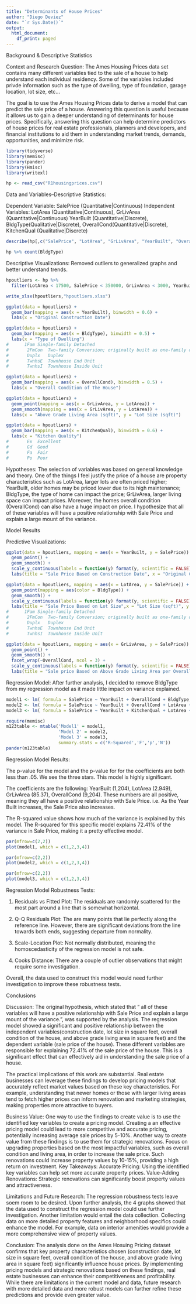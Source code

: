 ```yaml
---
title: "Determinants of House Prices"
author: "Diego Deviez"
date: "`r Sys.Date()`"
output:
  html_document:
    df_print: paged
---
```


Background & Descriptive Statistics

Context and Research Question:
The Ames Housing Prices data set contains many different variables tied to the sale of a house to help understand each individual residency. Some of the variables included privde information such as the type of dwelling, type of foundation, garage location, lot size, etc...
  
The goal is to use the Ames Housing Prices data to derive a model that can predict the sale price of a house. Answering this question is useful because it allows us to gain a deeper understanding of determinants for house prices. Specifically, answering this question can help determine predictors of house prices for real estate professionals, planners and developers, and financial institutions to aid them in understanding market trends, demands, opportunities, and minimize risk.
  
```r
library(tidyverse)
library(memisc)
library(pander)
library(Hmisc)
library(writexl)

hp <- read_csv("R1housingprices.csv")

```

Data and Variables--Descriptive Statistics:

Dependent Variable: SalePrice (Quantitative|Continuous)
Independent Variables: LotArea (Quantitative|Continuous), GrLivArea (Quantitative|Continuous) YearBuilt (Quantitative|Discrete), BldgType(Qualitative|Discrete), OverallCond(Quantitative|Discrete), KitchenQual (Qualitative|Discrete)

```r
describe(hp[,c("SalePrice", "LotArea", "GrLivArea", "YearBuilt", "OverallCond")])

hp %>% count(BldgType)
```

Descriptive Visualizations: 
Removed outliers to generalized graphs and better understand trends.
```r
hpoutliers <- hp %>% 
  filter(LotArea < 17500, SalePrice < 350000, GrLivArea < 3000, YearBuilt > 1907, between(OverallCond,4,7))

write_xlsx(hpoutliers,"hpoutliers.xlsx")

ggplot(data = hpoutliers) + 
  geom_bar(mapping = aes(x = YearBuilt), binwidth = 0.6) +
  labs(x = "Original Construction Date")

ggplot(data = hpoutliers) + 
  geom_bar(mapping = aes(x = BldgType), binwidth = 0.5) +
  labs(x = "Type of Dwelling")
#      1Fam	Single-family Detached	
#       2FmCon	Two-family Conversion; originally built as one-family dwelling
#       Duplx	Duplex
#       TwnhsE	Townhouse End Unit
#       TwnhsI	Townhouse Inside Unit

ggplot(data = hpoutliers) + 
  geom_bar(mapping = aes(x = OverallCond), binwidth = 0.5) +
  labs(x = "Overall Condition of The House")

ggplot(data = hpoutliers) + 
  geom_point(mapping = aes(x = GrLivArea, y = LotArea)) +
  geom_smooth(mapping = aes(x = GrLivArea, y = LotArea)) +
  labs(x = "Above Grade Living Area (sqft)", y = "Lot Size (sqft)")

ggplot(data = hpoutliers) + 
  geom_bar(mapping = aes(x = KitchenQual), binwidth = 0.6) +
  labs(x = "Kitchen Quality")
#       Ex	Excellent
#       Gd	Good
#       Fa	Fair
#       Po	Poor

```

Hypotheses: 
The selection of variables was based on general knowledge and theory. One of the things I feel justify the price of a house are  property characteristics such as LotArea, larger lots are often priced higher; YearBuilt, older homes may be priced lower due to its high maintenance; BldgType, the type of home can impact the price; GrLivArea, larger living space can impact prices. Moreover, the homes overall condition (OverallCond) can also have a huge impact on price. I hypothesize that all of these variables will have a positive relationship with Sale Price and explain a large mount of the variance.


Model Results

Predictive Visualizations:
```r
ggplot(data = hpoutliers, mapping = aes(x = YearBuilt, y = SalePrice)) +
  geom_point() +
  geom_smooth() +
  scale_y_continuous(labels = function(y) format(y, scientific = FALSE)) +
  labs(title = "Sale Price Based on Construction Date", x = "Original Construction Date", y = "House Sale Price ($)")

ggplot(data = hpoutliers, mapping = aes(x = LotArea, y = SalePrice)) +
  geom_point(mapping = aes(color = BldgType)) +
  geom_smooth() +
  scale_y_continuous(labels = function(y) format(y, scientific = FALSE)) +
  labs(title = "Sale Price Based on Lot Size",x = "Lot Size (sqft)", y = "House Sale Price ($)" )
#      1Fam	Single-family Detached	
#       2FmCon	Two-family Conversion; originally built as one-family dwelling
#       Duplx	Duplex
#       TwnhsE	Townhouse End Unit
#       TwnhsI	Townhouse Inside Unit

ggplot(data = hpoutliers, mapping = aes(x = GrLivArea, y = SalePrice)) +
  geom_point() +
  geom_smooth() +
  facet_wrap(~OverallCond, ncol = 3) +
  scale_y_continuous(labels = function(y) format(y, scientific = FALSE)) +
  labs(title = "Sale price Based on Above Grade Living Area per Overall Condition Grade of the House", x = "Above Grade Living Area (sqft)", y = "House Sale Price ($)")

```

Regression Model: 
After further analysis, I decided to remove BldgType from my regression model as it made little impact on variance explained.
```r
model1 <- lm( formula = SalePrice ~ YearBuilt + OverallCond + BldgType, data = hpoutliers)
model2 <- lm( formula = SalePrice ~ YearBuilt + OverallCond + LotArea + GrLivArea, data = hpoutliers)
model3 <- lm( formula = SalePrice ~ YearBuilt + KitchenQual + LotArea + GrLivArea + OverallCond, data = hpoutliers)

require(memisc)
m123table <- mtable('Model1' = model1,
                    'Model 2' = model2,
                    'Model 3' = model3,
                    summary.stats = c('R-Squared','F','p','N'))
pander(m123table)
```

Regression Model Results:

The p-value for the model and the p-value for for the coefficients are both less than .05. We see the three stars. This model is highly significant.

The coefficients are the following: YearBuilt (1,204), LotArea (2.949), GrLivArea (85.37), OverallCond (9,204). These numbers are all positive, meaning they all have a positive relationship with Sale Price. i.e. As the Year Built increases, the Sale Price also increases.

The R-squared value shows how much of the variance is explained by this model. The R-squared for this specific model explains 72.41% of the variance in Sale Price, making it a pretty effective model.

```r
par(mfrow=c(2,2))
plot(model1, which = c(1,2,3,4))

par(mfrow=c(2,2))
plot(model2, which = c(1,2,3,4))

par(mfrow=c(2,2))
plot(model3, which = c(1,2,3,4))
```
Regression Model Robustness Tests:

1. Residuals vs Fitted Plot: The residuals are randomly scattered for the most part around a line that is somewhat horizontal.

2. Q-Q Residuals Plot: The are many points that lie perfectly along the reference line. However, there are significant deviations from the line towards both ends, suggesting departure from normality.

3. Scale-Location Plot: Not normally distributed, meaning the homoscedasticity of the regression model is not safe.

4. Cooks Distance: There are a couple of outlier observations that might require some investigation.

Overall, the data used to construct this model would need further investigation to improve these robustness tests.


Conclusions

Discussion:
The original hypothesis, which stated that " all of these variables will have a positive relationship with Sale Price and explain a large mount of the variance.", was supported by the analysis. The regression model showed a significant and positive relationship between the independent variables(construction date, lot size in square feet, overall condition of the house, and above grade living area in square feet) and the dependent variable (sale price of the house). These different variables are responsible for explaining 72.41% of the sale price of the house. This is a significant effect that can effectively aid in understanding the sale price of a house. 

The practical implications of this work are substantial. Real estate businesses can leverage these findings to develop pricing models that accurately reflect market values based on these key characteristics. For example, understanding that newer homes or those with larger living areas tend to fetch higher prices can inform renovation and marketing strategies, making properties more attractive to buyers.

Business Value:
One way to use the findings to create value is to use the identified key variables to create a pricing model. Creating a an effective pricing model could lead to more competitive and accurate pricing, potentially increasing average sale prices by 5-10%.
Another way to create value from these findings is to use them for strategic renovations. Focus on upgrading properties based on the most impactful variables, such as overall condition and living area, in order to increase the sale price. Such renovations could increase property values by 10-15%, providing a high return on investment.
Key Takeaways:
Accurate Pricing: Using the identified key variables can help set more accurate property prices.
Value-Adding Renovations: Strategic renovations can significantly boost property values and attractiveness.

Limitations and Future Research:
The regression robustness tests leave soem room to be desired. Upon further analysis, the 4 graphs showed that the data used to construct the regression model could use further investigation. Another limitation would entail the data collection. Collecting data on more detailed property features and neighborhood specifics could enhance the model. For example, data on interior amenities would provide a more comprehensive view of property values.

Conclusion:
The analysis done on the Ames Hosuing Pricing dataset confirms that key property characteristics chosen (construction date, lot size in square feet, overall condition of the house, and above grade living area in square feet) significantly influence house prices. By implementing pricing models and strategic renovations based on these findings, real estate businesses can enhance their competitiveness and profitability. While there are limitations in the current model and data, future research with more detailed data and more robust models can further refine these predictions and provide even greater value.

